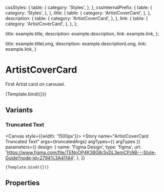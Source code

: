 
<Meta
  title="Components/Structure/ArtistCoverCard"
  component={ArtistCoverCard}
  decorators={[withDesign]}
/>


  cssStyles: {
    table: {
      category: 'Styles',
    },
  },
  cssInternalPrefix: {
    table: {
      category: 'Styles',
    },
  },
  title: {
    table: {
      category: 'ArtistCoverCard',
    },
  },
  description: {
    table: {
      category: 'ArtistCoverCard',
    },
  },
  link: {
    table: {
      category: 'ArtistCoverCard',
    },
  },
};

  title: example.title,
  description: example.description,
  link: example.link,
};

  title: example.titleLong,
  description: example.descriptionLong,
  link: example.link,
}

# ArtistCoverCard

First Artist card on carousel.

<Canvas>
  <Story
    name="ArtistCoverCard"
    args={generalArgs}
    argTypes={{ argTypes }}
    parameters={{
       design: {
        name: 'Figma Design',
        type: 'figma',
        url:
          'https://www.figma.com/file/TENnOP4K38G6r3vDL3emCP/AB---Style-Guide?node-id=2794%3A41144',
      },
    }}
  >
    {Template.bind({})}
  </Story>
</Canvas>

## Variants

### Truncated Text

<Canvas style={{width: '1500px'}}>
  <Story
    name="ArtistCoverCard Truncated Text"
    args={truncatedArgs}
    argTypes={{ argTypes }}
    parameters={{
       design: {
        name: 'Figma Design',
        type: 'figma',
        url:
          'https://www.figma.com/file/TENnOP4K38G6r3vDL3emCP/AB---Style-Guide?node-id=2794%3A41144',
      },
    }}
  >
    {Template.bind({})}
  </Story>
</Canvas>

## Properties

<ArgsTable of={ArtistCoverCard} />
